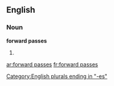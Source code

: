 ==English==

===Noun===
'''forward passes'''

#{{plural of|forward pass}}

[[Category:English plurals ending in "-es"]]

[[ar:forward passes]]
[[fr:forward passes]]